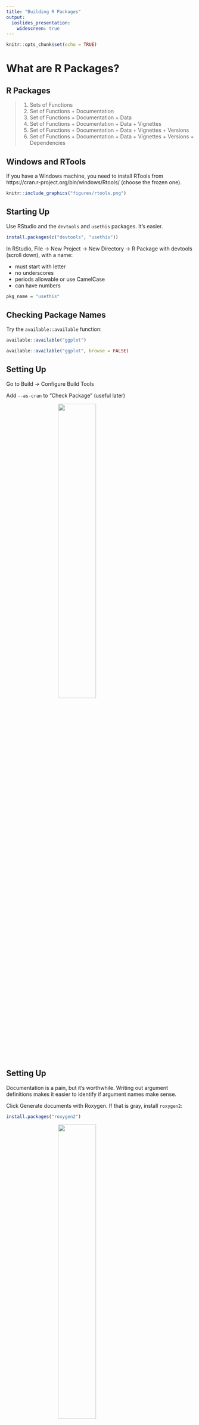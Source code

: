 ```yaml
---
title: "Building R Packages"
output: 
  ioslides_presentation:
    widescreen: true
---
```


```r
knitr::opts_chunk$set(echo = TRUE)
```

# What are R Packages?

## R Packages {.build}

> 1.  Sets of Functions
> 2.  Set of Functions + Documentation
> 3.  Set of Functions + Documentation + Data 
> 4.  Set of Functions + Documentation + Data + Vignettes
> 5.  Set of Functions + Documentation + Data + Vignettes + Versions
> 6.  Set of Functions + Documentation + Data + Vignettes + Versions + Dependencies

## Windows and RTools

If you have a Windows machine, you need to install RTools from https://cran.r-project.org/bin/windows/Rtools/ (choose the frozen one).  

```r
knitr::include_graphics("figures/rtools.png")
```

## Starting Up

Use RStudio and the `devtools` and `usethis` packages.  It's easier.

```r
install.packages(c("devtools", "usethis"))
```

In RStudio, File -> New Project -> New Directory -> R Package with devtools (scroll down), with a name:

- must start with letter
- no underscores
- periods allowable or use CamelCase
- can have numbers


```r
pkg_name = "usethis"
```

## Checking Package Names


Try the `available::available` function:

```r
available::available("ggplot")
```

```r
available::available("ggplot", browse = FALSE)
```

## Setting Up

Go to Build -> Configure Build Tools

Add `--as-cran` to "Check Package" (useful later)

<img src="figures/build_tools.png" style="width: 45%; display: block; margin: auto;">


## Setting Up

Documentation is a pain, but it's worthwhile.  Writing out argument definitions makes it easier to identify if argument names make sense.

Click Generate documents with Roxygen.  If that is gray, install `roxygen2`:

```r
install.packages("roxygen2")
```

<img src="figures/roxygen.png" style="width: 45%; display: block; margin: auto;">

Click "Configure" - click all the boxes.


## Modifying the Skeleton

Things to do:

1.  Delete `R/hello.R` (skip if used devtools)
2.  Delete `man/hello.Rd` (skip if used devtools)
3.  In RStudio, `Build → Configure Build Tools → Generate Documentation with Roxygen`, make sure that's clicked.  I click `Vignettes` and `Build and Reload`. 
4.  In RStudio, add `--as-cran` under the "Check options" in `Build → Configure Build Tools`.
5.  Delete the `NAMESPACE` file (skip devtools).  If building fails, add an empty file with `# Generated by roxygen2: do not edit by hand` at the top and rerun.


## DESCRIPTION file

In the RStudio project, go to "Go to file/function" search bar on the menu bar.
    
- This searches through the files in the package.
  - Also searches for **function names** and can go to that function in the file

Type "DESCRIPTION" and open that file.

## DESCRIPTION file

- "Title - What the Package Does (Title Case)
- "Author: YOURNAME"
- "Maintainer: YOURNAME <your@email.com>" -> we will remove this 
- "Description: Use paragraph prose here.  Don't start with word package"
    Use four spaces when indenting paragraphs within the Description.
- "License: ", one of GPL-2 GPL-3 LGPL-2 LGPL-2.1 LGPL-3 AGPL-3 Artistic-2.0
BSD_2_clause BSD_3_clause MIT

## License

`` `r pkg_name`::use_gpl3_license("John Muschelli") ``

- https://www.r-project.org/Licenses/

```r
knitr::include_graphics("figures/licenses.png")
```

## Authors

I add this to the `DESCRIPTION` file:
```
Authors@R: c(person(given = "John",
           family = "Muschelli",
           email = "muschellij2@gmail.com",
           role = c("aut", "cre"),
           comment = c(ORCID = "0000-0001-6469-1750")))
```

Use `Authors@R` even if there is only one author.


## DESCRIPTION file: additional fields

- You do not use `library` or `require` in functions in a package
- Imports: package1, package2
  - packages with specific functions called in package
  - Anything other than `base` package needs to be imported (`stats`, `methods`)
- Depends: package3, package5
  - packages with **ALL** functions loaded from package
- Suggests: package4, package6
  - used in **examples** or **vignettes**

  
```r
`r pkg_name`::use_package("tidyr", type = "Imports")
`r pkg_name`::use_package("dplyr", type = "Suggests")
```


## Description

Change the `Description` so that it's a sentence and it ends with a period.  Also I keep putting single quotes around weird words (like science-specific).  Make sure to put links in angle brackets (`<http...>`).  Use DOIs if you can.  If you go too long on a line, indent it with 4 spaces `"    "`.


## Roxygen2

Roxygen allows for functions and documentation in the same file. Let's make a function:

```r
top = function(x, n) {
  xx = x[1:n, 1:n]
  hist(xx)
  print(xx)
}
```

Save this to `top.R` file in `R/` (where R functions are).  

## Roxygen2

Highlight the following code:
```r
top = function(x, n) {
```

Go to Code -> Insert Roxygen Skeleton

## Roxygen Skeleton:

Output:

```r
#' Title
#'
#' @param x 
#' @param n 
#'
#' @return
#' @export
#'
#' @examples
```


## Roxygen Skeleton:

You can add `@title` and `@description` tags:

```r
#' @title
#' @description
#'
#' @param x 
#' @param n 
#'
#' @return
#' @export
#'
#' @examples
```


## Roxygen Skeleton:

> - `@param` stands for a parameter/argument for that function.  
> - `@return` denotes what the function returns.  This is required.  
> - `@export` - when people install your package, can they use this function
>   - non-exported functions are usually helpers, really small, or not fully formed yet
> - `@examples` - code to show how the function works.  Wrap functions in `\dontrun{}` if not wanted to run


## Roxygen Skeleton:

```r
#' @title Print the top of a matrix
#' @description \code{top} is a small function to not just present the first rows
#' of a matrix, but also the first number of columns
#'
#' @param x a \code{matrix}
#' @param n Number of rows and columns to display of the matrix
#'
#' @return A \code{NULL}
#' @export
#'
#' @examples 
#' mat = matrix(rnorm(100), nrow = 10)
#' top(mat, n = 4)
#' \dontrun{
#'    top(mat, n = 10)
#' }
```




## Functions: a little style

1. Create a file for each function (preference) or at least group.  Name file function name.
2. Optional arguments: Set to `NULL` and use `is.null()` to test
3. Put functions together: use `#' @rdname`.
4. See `#' @inheritParams` for different functions with the same arguments.
5. Add `verbose` argument for printing
6. Use `message` (not `cat`) for printing.  Someone can use `suppressMessages` to stop the printing.
7.  Pass `...` to a main function for additional options for the user.
7. Have examples
8. Learn `do.call(FUNCTION, args = list_of_arguments)`
9. Notify/warn/message whenever you have to.


## NAMESPACE

The `NAMESPACE` files tells the R package what to import and export.  In Roxygen:

- `@export` - adds this to the NAMESPACE file
   - when package is installed, users can call this function
- `@import` - in roxygen, if you want to import a **package**, you say `@import PACKAGENAME`
   - imports **ALL** functions from that package
   - if package is listed under Depends in DESCRIPTION, then the **whole package** is loaded when you load your package
   - otherwise it simply exposes them for your package to use them, but not the user, users still have to do `library(PACKAGENAME)`

## NAMESPACE

- `@importFrom` - in roxygen, if you want to import a **function**, you say `@import PACKAGENAME func1 func2`
   - only imports these functions.  Better way of doing things.
   - if `pkgA` has function `A` and `pkgB` has functions `A` and `B`, if `@import pkgA A`,  `@import pkgB B`, then if you call `A()`, R knows it's from `pkgA`
   - you must import anything explicitly other than from the `base` package, includying anything from `stats` (e.g. `quantile`) or `graphics` (e.g. `hist`)

Add `@importFrom graphics hist` to your top.R file

## Build and Reload

- Go to Build -> Build and Reload the package
    - First time you may see some warnings (no NAMESPACE file!)
    - Rerunning should get rid of these
    - look in the folders
- Then try Build -> Check Package

## Using Data

The `data/` directory is where data goes, it **must** be named `.RData` or `rda`. The `use_data` function can do this for you:

```r
`r pkg_name`::use_data(DATAOBJECT, compress = "xz")
```

The output will be `DATAOBJECT.rda` in the `data` folder.  You can use this in your package


## Making Data

That's not reproducible!

The `data-raw` directory can be data you want to create (such as simulated data).

This will have scripts with `use_data` at the end to make the data.

```r
`r pkg_name`::usethis::use_data_raw()
```

## Documenting Data

Note how `DATAOBJECT` is the name of the object/rda.   Now we can document the data as follows:

```r
#' @title Some object to document
#'
#' @description A list containing things
#'
#' @format A list with 7 elements, which are:
#' \describe{
#' \item{x}{first thing}
#' \item{y}{second thing}
#' }
"DATAOBJECT"
```


## Different kinds of data

The `inst/` directory will copy any of the contents to the installed directory path.  So if `blah.csv` was in `inst/` then it will be in the directory. 

Most times, however, people put data in `inst/extdata` to separate folders out.

You can use `find.package` to find the installed directory:

```r
find.package("readr")
```

To get files, though, you should use `system.file`:

```r
system.file("extdata", package = "readr")
```

## Different kinds of data

If you pass in multiple characters, it assumes you put it together with `file.path`:

```r
system.file("extdata", "challenge.csv", package = "readr")
```

The `mustWork` argument is useful for making sure the file exists:

```r
system.file("extdata", "asdfsdf.csv", package = "readr", mustWork = TRUE)
```


## Using the file system

1.  `file.path` > `paste` for paths
2.  Use `file.exists`.  Use `any` and `all`
3.  `file.remove` if you need to delete things
4.  Make temporary (empty, non-existent) files, with extension: `tempfile(fileext = ".csv")`.  
5. `dir.create` to create and `unlink` to destroy directories.
5.  Using `tempdir` for stuff that's intermediate.  
6.  Tempdir sub-directory: `tdir = tempfile(); dir.create(tdir); on.exit({ unlink(tdir) })`
6. `file.copy` and `file.rename`
7. `download.file` or `httr::GET`.

## Vignettes

- http://r-pkgs.had.co.nz/vignettes.html

A package has data + code + dependencies.  A vignette can tie this together to tell you **how** to use the package.  Typically it is an analysis.

- **THIS IS EXACTLY WHAT A REPRODUCIBLE PAPER IS!**

```r
`r pkg_name`::use_vignette("my-vignette")
```

- Can make private packages that are the workflow for your paper

## Unit tests

The `testthat` package is great for unit testing.  Put test scripts in `tests/testthat`, always named `test-DESCRIPTOR.R`.  To set up `testthat`:

```r
`r pkg_name`::use_testthat()
```

And a specific test:

```r
`r pkg_name`::use_test("name of test")
```


### **General Rule: Any package issue turns into a test.**


## Unit tests

The `testthat` package is great for unit testing.  Put test scripts in `tests/testthat`, always named `test-DESCRIPTOR.R`.  To set up `testthat`:

```r
testthat::context("OVERALL DESCRIPTION OF TESTS IN THIS FILE")
testthat::test_that("Description of this test", { MYCODE })
testthat::expect_equal(OUTPUT, 1234.34535)
testthat::expect_identcal(OUTPUT1, OUTPUT2)
testthat::expect_true(SOME_OUTPUT)
testthat::expect_silent({ no_warning_error_code })
testthat::expect_message({ some_warn }, "a[test]regexp")
```


## Continuous integration (Thoughtworks.com)

> Continuous Integration (CI) is a development practice that requires developers to integrate code into a shared repository several times a day. Each check-in is then verified by an automated build, allowing teams to detect problems early.


##  Building CI and README

```r
`r pkg_name`::use_git()
`r pkg_name`::use_github() # must have GITHUB_PAT set up
`r pkg_name`::use_github(protocol = "https") # must have GITHUB_PAT set up
`r pkg_name`::use_readme_rmd()
`r pkg_name`::use_github_action_check_standard()
`r pkg_name`::use_appveyor()
`r pkg_name`::use_travis()
```

## GitHub Actions - Build all 3 OSes

https://github.com/r-lib/actions

```r
knitr::include_graphics("figures/actions.png")
```


## Configuring Travis 


In `.travis.yml`, add the following lines:

```
os:
  - linux
  - osx

warnings_are_errors: true 
after_success:
  - Rscript -e 'covr::codecov(type = "all")'
```


## Configuring Appveyor

In `appveyor.yml`, add the following lines:
```
environment:
  global:
    WARNINGS_ARE_ERRORS: 1
```


## Adding to the `README.Rmd`
 
Add the following lines, changing `GITHUB_USERNAME/REPO` to the correct version

```
[![Travis-CI Build Status](https://travis-ci.com/GITHUB_USERNAME/REPO.svg?branch=master)](https://travis-ci.com/GITHUB_USERNAME/REPO)
[![AppVeyor Build Status](https://ci.appveyor.com/api/projects/status/github/GITHUB_USERNAME/REPO?branch=master&svg=true)](https://ci.appveyor.com/project/GITHUB_USERNAME/REPO)
```

or can use:

```r
`r pkg_name`::use_badge("Travis-CI Build Status", 
src = "https://travis-ci.com/GITHUB_USERNAME/REPO.svg?branch=master", 
href = "https://travis-ci.com/GITHUB_USERNAME/REPO")
```

to the `README.Rmd`. 


## S3, S4, Reference Classes

- S3 - simple - just say `class(x) = "myS3Class"`
  - Usually List of objects
  - http://adv-r.had.co.nz/S3.html
- S4 - more complex  - see `new`
  - name, representation (slots), and inheritance (does it act like an array/list)
  - http://adv-r.had.co.nz/S4.html
- Reference Classes
  - very different, `class$method()`
  - http://adv-r.had.co.nz/R5.html
  
## S3, S4 Methods

- S3 :`bar <- function(y) UseMethod("bar", y)`
  - `bar.myS3Class` will allow you to use `bar(x)`
- S4 :`setGeneric("myGeneric", function(x) standardGeneric("myGeneric"))`
```r
setMethod("myGeneric", signature(x = "myS3Class"), function(x, y) {
 x@slot + y
})
```


## Compiled Code: C and C++

See http://r-pkgs.had.co.nz/src.html

- The `src/` folder has compiled code. 
- `cleanup` generally deletes intermediate or downloaded files run in `configure`.
- `configure` runs code before `make` is run
- `Makevars` or a `Makefile` gives direction for compiling code
- There are `configure.win` and `Makevars.win` for Windows-specific setup.
- See`.Call` for calling these compiled functions.

Using `Rcpp` is a different framework.

# Questions?


